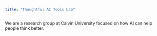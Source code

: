```yaml
---
title: "Thoughtful AI Tools Lab"
---
```


We are a research group at Calvin University focused on how AI can help people think better.
